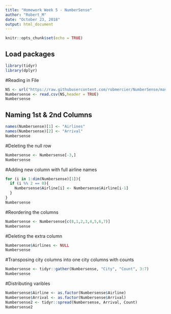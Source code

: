 ---
title: "Homework Week 5 - NumberSense"
author: "Robert_M"
date: "October 23, 2018"
output: html_document
---

```{r setup, include=FALSE}
knitr::opts_chunk$set(echo = TRUE)
```

## Load packages 
```{r message=FALSE}
library(tidyr)
library(dplyr)
```


#Reading in File
```{r}
NS <- url("https://raw.githubusercontent.com/robmercier/NumberSense/master/Numbersense.csv")
Numbersense <- read.csv(NS,header = TRUE)
Numbersense
```

## Naming 1st & 2nd Columns
```{r}
names(Numbersense)[1] <- "Airlines"
names(Numbersense)[2] <- "Arrival"
Numbersense
```

#Deleting the null row
```{r}
Numbersense <- Numbersense[-3,]
Numbersense
```

#Adding new column with full airline names
```{r}
for (i in 1:dim(Numbersense)[1]){
  if (i %% 2 == 0){
    Numbersense$Airline[i] <- Numbersense$Airline[i-1] 
  }
}
Numbersense
```

#Reordering the columns 
```{r}
Numbersense <- Numbersense[c(8,1,2,3,4,5,6,7)]
Numbersense
```

#Deleting the extra column
```{r}
Numbersense$Airlines <- NULL
Numbersense
```

#Transposing city columns into one city columns with counts 
```{r}
Numbersense <- tidyr::gather(Numbersense, "City", "Count", 3:7)
Numbersense
```

#Distributing varibles
```{r}
Numbersense$Airline <- as.factor(Numbersense$Airline)
Numbersense$Arrival <- as.factor(Numbersense$Arrival)
Numbersense2 <- tidyr::spread(Numbersense, Arrival, Count)
Numbersense2
```

